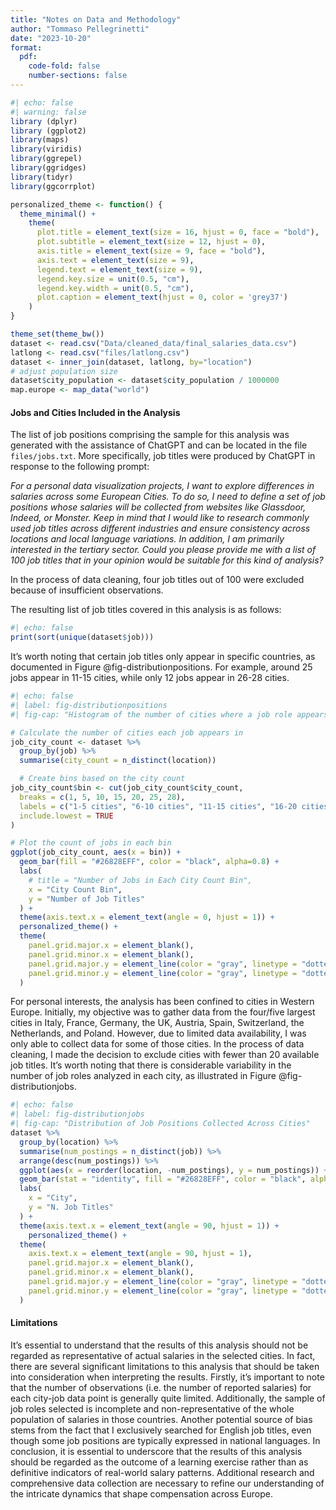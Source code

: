 ```yaml
---
title: "Notes on Data and Methodology"
author: "Tommaso Pellegrinetti"
date: "2023-10-20"
format:
  pdf:
    code-fold: false
    number-sections: false
---
```


```r
#| echo: false
#| warning: false
library (dplyr)
library (ggplot2)
library(maps)
library(viridis)
library(ggrepel)
library(ggridges)
library(tidyr)
library(ggcorrplot)

personalized_theme <- function() {
  theme_minimal() +
    theme(
      plot.title = element_text(size = 16, hjust = 0, face = "bold"),
      plot.subtitle = element_text(size = 12, hjust = 0),
      axis.title = element_text(size = 9, face = "bold"),
      axis.text = element_text(size = 9),
      legend.text = element_text(size = 9),
      legend.key.size = unit(0.5, "cm"),
      legend.key.width = unit(0.5, "cm"),
      plot.caption = element_text(hjust = 0, color = 'grey37') 
    )
}

theme_set(theme_bw())
dataset <- read.csv("Data/cleaned_data/final_salaries_data.csv")
latlong <- read.csv("files/latlong.csv")
dataset <- inner_join(dataset, latlong, by="location")
# adjust population size
dataset$city_population <- dataset$city_population / 1000000
map.europe <- map_data("world")
```


#### Jobs and Cities Included in the Analysis
The list of job positions comprising the sample for this analysis was generated with the assistance of ChatGPT and can be located in the file ```files/jobs.txt```. More specifically, job titles were produced by ChatGPT in response to the following prompt:

*For a personal data visualization projects, I want to explore differences in salaries across some European Cities. To do so, I need to define a set of job positions whose salaries will be collected from websites like Glassdoor, Indeed, or Monster. Keep in mind that I would like to research commonly used job titles across different industries and ensure consistency across locations and local language variations. In addition, I am primarily interested in the tertiary sector. Could you please provide me with a list of 100 job titles that in your opinion would be suitable for this kind of analysis?*

In the process of data cleaning, four job titles out of 100 were excluded because of insufficient observations.

The resulting list of job titles covered in this analysis is as follows:

```r
#| echo: false
print(sort(unique(dataset$job)))
```

It's worth noting that certain job titles only appear in specific countries, as documented in Figure @fig-distributionpositions. For example, around 25 jobs appear in 11-15 cities, while only 12 jobs appear in 26-28 cities. 

```r
#| echo: false
#| label: fig-distributionpositions
#| fig-cap: "Histogram of the number of cities where a job role appears."

# Calculate the number of cities each job appears in
job_city_count <- dataset %>%
  group_by(job) %>%
  summarise(city_count = n_distinct(location))

  # Create bins based on the city count
job_city_count$bin <- cut(job_city_count$city_count,
  breaks = c(1, 5, 10, 15, 20, 25, 28),
  labels = c("1-5 cities", "6-10 cities", "11-15 cities", "16-20 cities", "21-25 cities", "26-28 cities"),
  include.lowest = TRUE
)

# Plot the count of jobs in each bin
ggplot(job_city_count, aes(x = bin)) +
  geom_bar(fill = "#26828EFF", color = "black", alpha=0.8) +
  labs(
    # title = "Number of Jobs in Each City Count Bin",
    x = "City Count Bin",
    y = "Number of Job Titles"
  ) +
  theme(axis.text.x = element_text(angle = 0, hjust = 1)) +
  personalized_theme() + 
  theme(
    panel.grid.major.x = element_blank(),
    panel.grid.minor.x = element_blank(),
    panel.grid.major.y = element_line(color = "gray", linetype = "dotted", linewidth = 0.5),
    panel.grid.minor.y = element_line(color = "gray", linetype = "dotted", linewidth = 0.5),
  )

```


For personal interests, the analysis has been confined to cities in Western Europe. Initially, my objective was to gather data from the four/five largest cities in Italy, France, Germany, the UK, Austria, Spain, Switzerland, the Netherlands, and Poland. However, due to limited data availability, I was only able to collect data for some of those cities. In the process of data cleaning, I made the decision to exclude cities with fewer than 20 available job titles. It's worth noting that there is considerable variability in the number of job roles analyzed in each city, as illustrated in Figure @fig-distributionjobs.

```r
#| echo: false
#| label: fig-distributionjobs
#| fig-cap: "Distribution of Job Positions Collected Across Cities"
dataset %>%
  group_by(location) %>%
  summarise(num_postings = n_distinct(job)) %>%
  arrange(desc(num_postings)) %>%
  ggplot(aes(x = reorder(location, -num_postings), y = num_postings)) +
  geom_bar(stat = "identity", fill = "#26828EFF", color = "black", alpha=0.8) +
  labs(
    x = "City",
    y = "N. Job Titles"
  ) +
  theme(axis.text.x = element_text(angle = 90, hjust = 1)) +
    personalized_theme() + 
  theme(
    axis.text.x = element_text(angle = 90, hjust = 1),
    panel.grid.major.x = element_blank(),
    panel.grid.minor.x = element_blank(),
    panel.grid.major.y = element_line(color = "gray", linetype = "dotted", linewidth = 0.5),
    panel.grid.minor.y = element_line(color = "gray", linetype = "dotted", linewidth = 0.5),
  )
```

#### Limitations
It's essential to understand that the results of this analysis should not be regarded as representative of actual salaries in the selected cities.
In fact, there are several significant limitations to this analysis that should be taken into consideration when interpreting the results. Firstly, it's important to note that the number of observations (i.e. the number of reported salaries) for each city-job data point is generally quite limited. Additionally, the sample of job roles selected is incomplete and non-representative of the whole population of salaries in those countries. Another potential source of bias stems from the fact that I exclusively searched for English job titles, even though some job positions are typically expressed in national languages.
In conclusion, it is essential to underscore that the results of this analysis should be regarded as the outcome of a learning exercise rather than as definitive indicators of real-world salary patterns.
Additional research and comprehensive data collection are necessary to refine our understanding of the intricate dynamics that shape compensation across Europe.

